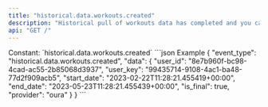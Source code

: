 ```yaml
---
title: "historical.data.workouts.created"
description: "Historical pull of workouts data has completed and you can now pull data for this resource."
api: "GET /"
---
```

<ResponseField name="event_type" type="const string" required="true">
Constant: `historical.data.workouts.created`
</ResponseField>
<ResponseField name="data" type="HistoricalDataCreated" required="true">
<Expandable title="HistoricalDataCreated" defaultOpen="true">
<ResponseField name="user_id" type="string" required="true">
</ResponseField>
<ResponseField name="user_key" type="string" required="true">
</ResponseField>
<ResponseField name="start_date" type="string" required="true">
</ResponseField>
<ResponseField name="end_date" type="string" required="true">
</ResponseField>
<ResponseField name="is_final" type="boolean" required="true">
</ResponseField>
<ResponseField name="provider" type="string" required="true">
</ResponseField>
</Expandable>
</ResponseField>
<ResponseExample>
```json Example
{
  "event_type": "historical.data.workouts.created",
  "data": {
    "user_id": "8e7b960f-bc98-4cad-ac55-2b85068d3937",
    "user_key": "99435714-9108-4ac1-ba48-77d2f909acb5",
    "start_date": "2023-02-22T11:28:21.455419+00:00",
    "end_date": "2023-05-23T11:28:21.455439+00:00",
    "is_final": true,
    "provider": "oura"
  }
}
```
</ResponseExample>
